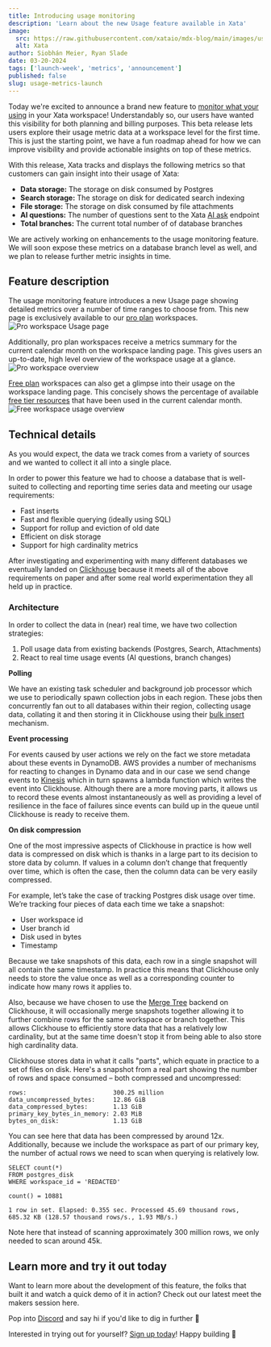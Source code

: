 ```yaml
---
title: Introducing usage monitoring
description: 'Learn about the new Usage feature available in Xata'
image:
  src: https://raw.githubusercontent.com/xataio/mdx-blog/main/images/usage-insights-launch.jpg
  alt: Xata
author: Siobhán Meier, Ryan Slade
date: 03-20-2024
tags: ['launch-week', 'metrics', 'announcement']
published: false
slug: usage-metrics-launch
---
```


Today we're excited to announce a brand new feature to [monitor what your using](/docs/usage-metrics) in your Xata workspace! Understandably so, our users have wanted this visibility for both planning and billing purposes. This beta release lets users explore their usage metric data at a workspace level for the first time. This is just the starting point, we have a fun roadmap ahead for how we can improve visibility and provide actionable insights on top of these metrics.

With this release, Xata tracks and displays the following metrics so that customers can gain insight into their usage of Xata:

- **Data storage:** The storage on disk consumed by Postgres
- **Search storage:** The storage on disk for dedicated search indexing
- **File storage:** The storage on disk consumed by file attachments
- **AI questions:** The number of questions sent to the Xata [AI ask](https://xata.io/docs/sdk/ask) endpoint
- **Total branches:** The current total number of of database branches

We are actively working on enhancements to the usage monitoring feature. We will soon expose these metrics on a database branch level as well, and we plan to release further metric insights in time.

## Feature description

The usage monitoring feature introduces a new Usage page showing detailed metrics over a number of time ranges to choose from. This new page is exclusively available to our [pro plan](/docs/concepts/pricing#pro-plan) workspaces.
![Pro workspace Usage page](images/usage-metrics-launch/pro-usage-details.png)

Additionally, pro plan workspaces receive a metrics summary for the current calendar month on the workspace landing page. This gives users an up-to-date, high level overview of the workspace usage at a glance.
![Pro workspace overview](images/usage-metrics-launch/pro-usage-overview.png)

[Free plan](/docs/concepts/pricing#free-plan) workspaces can also get a glimpse into their usage on the workspace landing page. This concisely shows the percentage of available [free tier resources](/docs/concepts/pricing#pricing-plans) that have been used in the current calendar month.
![Free workspace usage overview](images/usage-metrics-launch/free-usage-overview.png)

## Technical details

As you would expect, the data we track comes from a variety of sources and we wanted to collect it all into a single place.

In order to power this feature we had to choose a database that is well-suited to collecting and reporting time series data and meeting our usage requirements:

- Fast inserts
- Fast and flexible querying (ideally using SQL)
- Support for rollup and eviction of old date
- Efficient on disk storage
- Support for high cardinality metrics

After investigating and experimenting with many different databases we eventually landed on [Clickhouse](https://clickhouse.com/) because it meets all of the above requirements on paper and after some real world experimentation they all held up in practice.

### Architecture

In order to collect the data in (near) real time, we have two collection strategies:

1.  Poll usage data from existing backends (Postgres, Search, Attachments)
2.  React to real time usage events (AI questions, branch changes)

**Polling**

We have an existing task scheduler and background job processor which we use to periodically spawn collection jobs in each region. These jobs then concurrently fan out to all databases within their region, collecting usage data, collating it and then storing it in Clickhouse using their [bulk insert](https://clickhouse.com/docs/en/cloud/bestpractices/bulk-inserts) mechanism.

**Event processing**

For events caused by user actions we rely on the fact we store metadata about these events in DynamoDB. AWS provides a number of mechanisms for reacting to changes in Dynamo data and in our case we send change events to [Kinesis](https://aws.amazon.com/pm/kinesis/?trk=76c15db0-b03d-4489-8fe0-42aff7b6e211&sc_channel=ps&ef_id=Cj0KCQjwncWvBhD_ARIsAEb2HW9zGa3r1jh-nzDKgk5C1rMZRK7bdwnIRJRxh3hdsW48wzVwj2ooGr8aArRlEALw_wcB:G:s&s_kwcid=AL!4422!3!651612449030!e!!g!!amazon%20kinesis!19828211163!146688868243&gclid=Cj0KCQjwncWvBhD_ARIsAEb2HW9zGa3r1jh-nzDKgk5C1rMZRK7bdwnIRJRxh3hdsW48wzVwj2ooGr8aArRlEALw_wcB) which in turn spawns a lambda function which writes the event into Clickhouse. Although there are a more moving parts, it allows us to record these events almost instantaneously as well as providing a level of resilience in the face of failures since events can build up in the queue until Clickhouse is ready to receive them.

**On disk compression**

One of the most impressive aspects of Clickhouse in practice is how well data is compressed on disk which is thanks in a large part to its decision to store data by column. If values in a column don’t change that frequently over time, which is often the case, then the column data can be very easily compressed.

For example, let’s take the case of tracking Postgres disk usage over time. We’re tracking four pieces of data each time we take a snapshot:

- User workspace id
- User branch id
- Disk used in bytes
- Timestamp

Because we take snapshots of this data, each row in a single snapshot will all contain the same timestamp. In practice this means that Clickhouse only needs to store the value once as well as a corresponding counter to indicate how many rows it applies to.

Also, because we have chosen to use the [Merge Tree](https://clickhouse.com/docs/en/engines/table-engines/mergetree-family/mergetree) backend on Clickhouse, it will occasionally merge snapshots together allowing it to further combine rows for the same workspace or branch together. This allows Clickhouse to efficiently store data that has a relatively low cardinality, but at the same time doesn't stop it from being able to also store high cardinality data.

Clickhouse stores data in what it calls "parts", which equate in practice to a set of files on disk. Here's a snapshot from a real part showing the number of rows and space consumed – both compressed and uncompressed:

```text
rows:                        300.25 million
data_uncompressed_bytes:     12.86 GiB
data_compressed_bytes:       1.13 GiB
primary_key_bytes_in_memory: 2.03 MiB
bytes_on_disk:               1.13 GiB
```

You can see here that data has been compressed by around 12x. Additionally, because we include the workspace as part of our primary key, the number of actual rows we need to scan when querying is relatively low.

```text
SELECT count(*)
FROM postgres_disk
WHERE workspace_id = 'REDACTED'

count() = 10881

1 row in set. Elapsed: 0.355 sec. Processed 45.69 thousand rows, 685.32 KB (128.57 thousand rows/s., 1.93 MB/s.)
```

Note here that instead of scanning approximately 300 million rows, we only needed to scan around 45k.

## Learn more and try it out today

Want to learn more about the development of this feature, the folks that built it and watch a quick demo of it in action? Check out our latest meet the makers session here.

<ArticleVideo platform="youtube" src="https://www.youtube.com/embed/veaD8k4S7Ec?si=NEUTTTAkVuaSLapX" />

Pop into [Discord](https://xata.io/discord) and say hi if you'd like to dig in further 👋

Interested in trying out for yourself? [Sign up today](https://app.xata.io/signup)! Happy building 🦋
